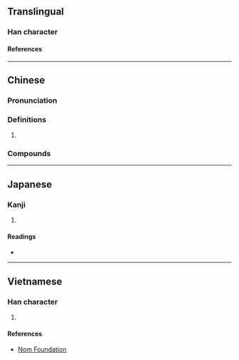 {{character info}}
==Translingual==

===Han character===
{{Han char|rn=30|rad=口|as=22|sn=25|four=60032|canj=RJBV|ids=⿰口囊}}

====References====
{{Han ref|kx=0216.071|dkj=04666|dj=0439.090|hdz=10709.180|uh=56D4}}

----

==Chinese==
{{zh-forms|alt=𰀉-second round simplified}}

===Pronunciation===
{{zh-pron
|m=nāng
|c=nong4
|cat=
}}

===Definitions===
{{zh-hanzi}}

# {{zh-used2|c}}

===Compounds===
{{zh-der|囔囔|嘟囔|嘟嘟囔囔|突突囔囔}}

----

==Japanese==

===Kanji===
{{ja-kanji|grade=|rs=口22}}

# {{rfdef|ja|sort=口22}}

====Readings====
* {{ja-readings|on=[[どう]] (dō)|kun=}}

----

==Vietnamese==

===Han character===
{{vi-hantu|[[nang]]|rs=口22}}

# {{rfdef|vi|sort=口22}}

====References====
* [http://nomfoundation.org/common/nom_details.php?codepoint=56d4 Nom Foundation]